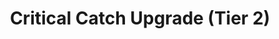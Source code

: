 ---
title: "Critical Catch Upgrade (Tier 2)"
meta_title: "Critical Catch Upgrade (Tier 2) craft"
description: "Craft de Critical Catch Upgrade (Tier 2)"
rank: "s"
draft: false
name: "Critical Catch Upgrade (Tier 2)"
recipe_img: "https://wiki.pokexgames.com/images/5/5d/Critical_Catch_Upgrade_%28Tier_2%29.png"
level: 110
craft_time: 86400
result: 1
value_npc: 1
ingredients:
  - name: "Nightmare Style Point"
    quantity: 9000
    item_img: "https://wiki.pokexgames.com/images/c/c4/Nightmare_Style_Point.gif"
    value_npc: 1
  - name: "Corrupted Pot Of Lava"
    quantity: 70
    item_img: "https://wiki.pokexgames.com/images/5/5a/Corrupted-Pot-of-Lava.gif"
    value_npc: 1
  - name: "Black Wool Ball"
    quantity: 70
    item_img: "https://wiki.pokexgames.com/images/0/06/Black_Wool_Ball.png"
    value_npc: 1
  - name: "Fire Monkey Hair"
    quantity: 70
    item_img: "https://wiki.pokexgames.com/images/7/7f/Fire_Monkey_Hair.png"
    value_npc: 1
  - name: "Royal Mane"
    quantity: 70
    item_img: "https://wiki.pokexgames.com/images/2/20/Royal_Mane.png"
    value_npc: 1
  - name: "Cave Nail"
    quantity: 70
    item_img: "https://wiki.pokexgames.com/images/a/af/Cave_Nail.png"
    value_npc: 1
  - name: "Flame Tail"
    quantity: 3
    item_img: "https://wiki.pokexgames.com/images/0/02/Flame_Tail.png"
    value_npc: 1
  - name: "Turtle Shell"
    quantity: 1
    item_img: "https://wiki.pokexgames.com/images/5/5e/Turtle_Shell.png"
    value_npc: 1
  - name: "Dragon Remains"
    quantity: 2
    item_img: "https://wiki.pokexgames.com/images/7/79/Dragon_Remains.png"
    value_npc: 1
---